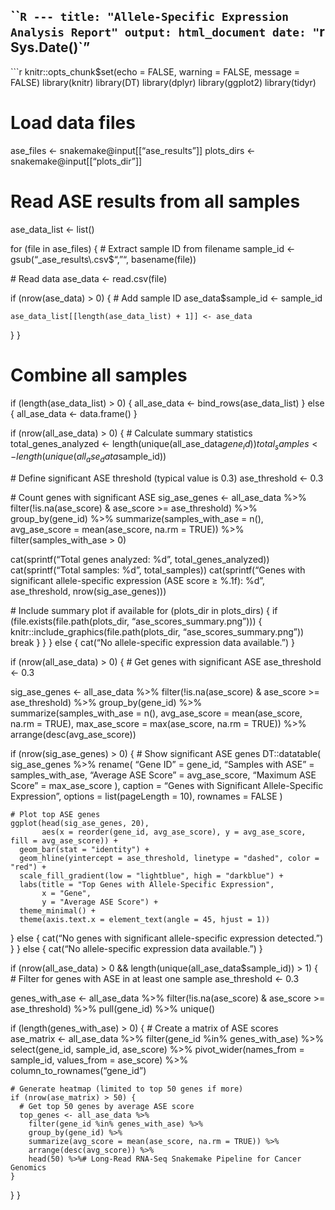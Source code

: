```R
---
title: "Allele-Specific Expression Analysis Report"
output: html_document
date: "`r Sys.Date()`"
---

```r
knitr::opts_chunk$set(echo = FALSE, warning = FALSE, message = FALSE)
library(knitr)
library(DT)
library(dplyr)
library(ggplot2)
library(tidyr)

# Load data files
ase_files <- snakemake@input[["ase_results"]]
plots_dirs <- snakemake@input[["plots_dir"]]

# Read ASE results from all samples
ase_data_list <- list()

for (file in ase_files) {
  # Extract sample ID from filename
  sample_id <- gsub("_ase_results\\.csv$", "", basename(file))
  
  # Read data
  ase_data <- read.csv(file)
  
  if (nrow(ase_data) > 0) {
    # Add sample ID
    ase_data$sample_id <- sample_id
    
    ase_data_list[[length(ase_data_list) + 1]] <- ase_data
  }
}

# Combine all samples
if (length(ase_data_list) > 0) {
  all_ase_data <- bind_rows(ase_data_list)
} else {
  all_ase_data <- data.frame()
}


if (nrow(all_ase_data) > 0) {
  # Calculate summary statistics
  total_genes_analyzed <- length(unique(all_ase_data$gene_id))
  total_samples <- length(unique(all_ase_data$sample_id))
  
  # Define significant ASE threshold (typical value is 0.3)
  ase_threshold <- 0.3
  
  # Count genes with significant ASE
  sig_ase_genes <- all_ase_data %>%
    filter(!is.na(ase_score) & ase_score >= ase_threshold) %>%
    group_by(gene_id) %>%
    summarize(samples_with_ase = n(),
              avg_ase_score = mean(ase_score, na.rm = TRUE)) %>%
    filter(samples_with_ase > 0)
  
  cat(sprintf("Total genes analyzed: %d\n", total_genes_analyzed))
  cat(sprintf("Total samples: %d\n", total_samples))
  cat(sprintf("Genes with significant allele-specific expression (ASE score ≥ %.1f): %d\n", 
              ase_threshold, nrow(sig_ase_genes)))
  
  # Include summary plot if available
  for (plots_dir in plots_dirs) {
    if (file.exists(file.path(plots_dir, "ase_scores_summary.png"))) {
      knitr::include_graphics(file.path(plots_dir, "ase_scores_summary.png"))
      break
    }
  }
} else {
  cat("No allele-specific expression data available.")
}


if (nrow(all_ase_data) > 0) {
  # Get genes with significant ASE
  ase_threshold <- 0.3
  
  sig_ase_genes <- all_ase_data %>%
    filter(!is.na(ase_score) & ase_score >= ase_threshold) %>%
    group_by(gene_id) %>%
    summarize(samples_with_ase = n(),
              avg_ase_score = mean(ase_score, na.rm = TRUE),
              max_ase_score = max(ase_score, na.rm = TRUE)) %>%
    arrange(desc(avg_ase_score))
  
  if (nrow(sig_ase_genes) > 0) {
    # Show significant ASE genes
    DT::datatable(
      sig_ase_genes %>%
        rename(
          "Gene ID" = gene_id,
          "Samples with ASE" = samples_with_ase,
          "Average ASE Score" = avg_ase_score,
          "Maximum ASE Score" = max_ase_score
        ),
      caption = "Genes with Significant Allele-Specific Expression",
      options = list(pageLength = 10),
      rownames = FALSE
    )
    
    # Plot top ASE genes
    ggplot(head(sig_ase_genes, 20), 
           aes(x = reorder(gene_id, avg_ase_score), y = avg_ase_score, fill = avg_ase_score)) +
      geom_bar(stat = "identity") +
      geom_hline(yintercept = ase_threshold, linetype = "dashed", color = "red") +
      scale_fill_gradient(low = "lightblue", high = "darkblue") +
      labs(title = "Top Genes with Allele-Specific Expression", 
           x = "Gene", 
           y = "Average ASE Score") +
      theme_minimal() +
      theme(axis.text.x = element_text(angle = 45, hjust = 1))
  } else {
    cat("No genes with significant allele-specific expression detected.")
  }
} else {
  cat("No allele-specific expression data available.")
}


if (nrow(all_ase_data) > 0 && length(unique(all_ase_data$sample_id)) > 1) {
  # Filter for genes with ASE in at least one sample
  ase_threshold <- 0.3
  
  genes_with_ase <- all_ase_data %>%
    filter(!is.na(ase_score) & ase_score >= ase_threshold) %>%
    pull(gene_id) %>%
    unique()
  
  if (length(genes_with_ase) > 0) {
    # Create a matrix of ASE scores
    ase_matrix <- all_ase_data %>%
      filter(gene_id %in% genes_with_ase) %>%
      select(gene_id, sample_id, ase_score) %>%
      pivot_wider(names_from = sample_id, values_from = ase_score) %>%
      column_to_rownames("gene_id")
    
    # Generate heatmap (limited to top 50 genes if more)
    if (nrow(ase_matrix) > 50) {
      # Get top 50 genes by average ASE score
      top_genes <- all_ase_data %>%
        filter(gene_id %in% genes_with_ase) %>%
        group_by(gene_id) %>%
        summarize(avg_score = mean(ase_score, na.rm = TRUE)) %>%
        arrange(desc(avg_score)) %>%
        head(50) %>%# Long-Read RNA-Seq Snakemake Pipeline for Cancer Genomics
    }
  }
}






